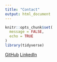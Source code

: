 ```yaml
---
title: "Contact"
output: html_document
---
```


```r
knitr::opts_chunk$set(
  message = FALSE,
  echo = TRUE
)
library(tidyverse)
```

[GitHub](github.com/krhablutzel)
[LinkedIn](linkedin.com/in/kathleen-hablutzel/)